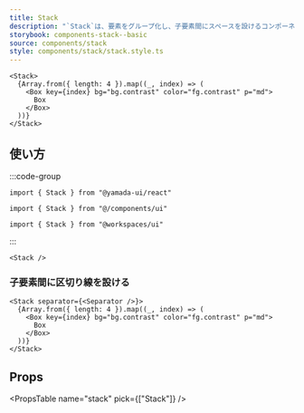 ```yaml
---
title: Stack
description: "`Stack`は、要素をグループ化し、子要素間にスペースを設けるコンポーネントです。"
storybook: components-stack--basic
source: components/stack
style: components/stack/stack.style.ts
---
```


```tsx preview
<Stack>
  {Array.from({ length: 4 }).map((_, index) => (
    <Box key={index} bg="bg.contrast" color="fg.contrast" p="md">
      Box
    </Box>
  ))}
</Stack>
```

## 使い方

:::code-group

```tsx [package]
import { Stack } from "@yamada-ui/react"
```

```tsx [alias]
import { Stack } from "@/components/ui"
```

```tsx [monorepo]
import { Stack } from "@workspaces/ui"
```

:::

```tsx
<Stack />
```

### 子要素間に区切り線を設ける

```tsx preview
<Stack separator={<Separator />}>
  {Array.from({ length: 4 }).map((_, index) => (
    <Box key={index} bg="bg.contrast" color="fg.contrast" p="md">
      Box
    </Box>
  ))}
</Stack>
```

## Props

<PropsTable name="stack" pick={["Stack"]} />
